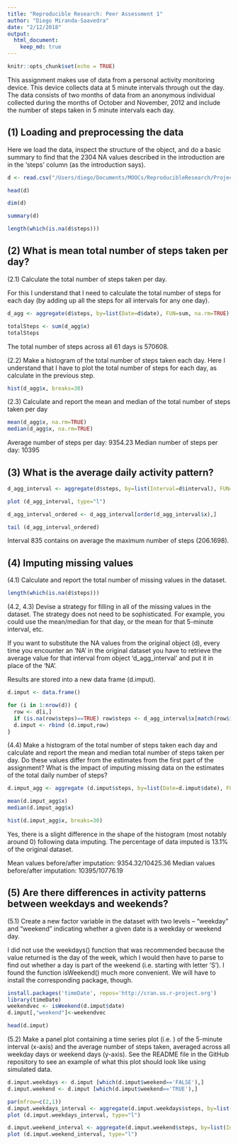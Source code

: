 ```yaml
---
title: "Reproducible Research: Peer Assessment 1"
author: "Diego Miranda-Saavedra"
date: "2/12/2018"
output: 
  html_document:
    keep_md: true
---
```


```r
knitr::opts_chunk$set(echo = TRUE)
```

This assignment makes use of data from a personal activity monitoring device. This device collects data at 5 minute intervals through out the day. The data consists of two months of data from an anonymous individual collected during the months of October and November, 2012 and include the number of steps taken in 5 minute intervals each day.

## (1) Loading and preprocessing the data
Here we load the data, inspect the structure of the object, and do a basic summary to find that the 2304 NA values described in the introduction are in the 'steps' column (as the introduction says). 
```r

d <- read.csv("/Users/diego/Documents/MOOCs/ReproducibleResearch/Project1/activity.csv", header=TRUE)

head(d)

dim(d)

summary(d)

length(which(is.na(d$steps)))
```


## (2) What is mean total number of steps taken per day?

(2.1) Calculate the total number of steps taken per day. 

For this I understand that I need to calculate the total number of steps for each day (by adding up all the steps for all intervals for any one day).

```r

d_agg <- aggregate(d$steps, by=list(Date=d$date), FUN=sum, na.rm=TRUE)

totalSteps <- sum(d_agg$x)
totalSteps

```

The total number of steps across all 61 days is 570608.

(2.2) Make a histogram of the total number of steps taken each day. Here I understand that I have to plot the total number of steps for each day, as calculate in the previous step.

```r

hist(d_agg$x, breaks=30)

```

(2.3) Calculate and report the mean and median of the total number of steps taken per day

```r
mean(d_agg$x, na.rm=TRUE)
median(d_agg$x, na.rm=TRUE)
```
Average number of steps per day: 9354.23
Median number of steps per day: 10395



## (3) What is the average daily activity pattern?

```r

d_agg_interval <- aggregate(d$steps, by=list(Interval=d$interval), FUN=mean, na.rm=TRUE)

plot (d_agg_interval, type="l")

d_agg_interval_ordered <- d_agg_interval[order(d_agg_interval$x),]

tail (d_agg_interval_ordered)
```
Interval 835 contains on average the maximum number of steps (206.1698).



## (4) Imputing missing values

(4.1) Calculate and report the total number of missing values in the dataset.

```r

length(which(is.na(d$steps)))

```

(4.2, 4.3) Devise a strategy for filling in all of the missing values in the dataset. The strategy does not need to be sophisticated. For example, you could use the mean/median for that day, or the mean for that 5-minute interval, etc.

If you want to substitute the NA values from the original object (d), every time you encounter an 'NA' in the original dataset you have to retrieve the average value for that interval from object 'd_agg_interval' and put it in place of the 'NA'.

Results are stored into a new data frame (d.imput).

```r
d.imput <- data.frame()

for (i in 1:nrow(d)) {
  row <- d[i,]
  if (is.na(row$steps)==TRUE) row$steps <- d_agg_interval$x[match(row$interval,d_agg_interval$Interval)]
  d.imput <- rbind (d.imput,row)
}
```
(4.4) Make a histogram of the total number of steps taken each day and calculate and report the mean and median total number of steps taken per day. Do these values differ from the estimates from the first part of the assignment? What is the impact of imputing missing data on the estimates of the total daily number of steps?

```r

d.imput_agg <- aggregate (d.imput$steps, by=list(Date=d.imput$date), FUN=sum)

mean(d.imput_agg$x)
median(d.imput_agg$x)

hist(d.imput_agg$x, breaks=30)
```
Yes, there is a slight difference in the shape of the histogram (most notably around 0) following data imputing. The percentage of data imputed is 13.1% of the original dataset.

Mean values before/after imputation: 9354.32/10425.36
Median values before/after imputation: 10395/10776.19


## (5) Are there differences in activity patterns between weekdays and weekends?

(5.1) Create a new factor variable in the dataset with two levels – “weekday” and “weekend” indicating whether a given date is a weekday or weekend day.

I did not use the weekdays() function that was recommended because the value returned is the day of the week, which I would then have to parse to find out whether a day is part of the weekend (i.e. starting with letter 'S'). I found the function isWeekend() much more convenient. We will have to install the corresponding package, though.
```r

install.packages('timeDate', repos='http://cran.us.r-project.org')
library(timeDate)
weekendvec <- isWeekend(d.imput$date)
d.imput[,"weekend"]<-weekendvec

head(d.imput)
```

(5.2) Make a panel plot containing a time series plot (i.e. ) of the 5-minute interval (x-axis) and the average number of steps taken, averaged across all weekday days or weekend days (y-axis). See the README file in the GitHub repository to see an example of what this plot should look like using simulated data.
```r

d.imput.weekdays <- d.imput [which(d.imput$weekend=='FALSE'),]
d.imput.weekend <- d.imput [which(d.imput$weekend=='TRUE'),]

par(mfrow=c(2,1))
d.imput.weekdays_interval <- aggregate(d.imput.weekdays$steps, by=list(Interval=d.imput.weekdays$interval), FUN=mean)
plot (d.imput.weekdays_interval, type="l")

d.imput.weekend_interval <- aggregate(d.imput.weekend$steps, by=list(Interval=d.imput.weekend$interval), FUN=mean)
plot (d.imput.weekend_interval, type="l")

```
